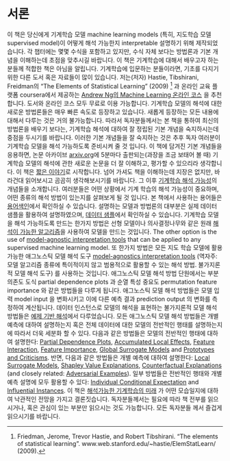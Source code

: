 # 서론 {#intro}

이 책은 당신에게 기계학습 모델 machine learning models (특히, 지도학습 모델 supervised model)이 어떻게 해석 가능한지 interpretable 설명하기 위해 제작되었습니다. 
각 챕터에는 몇몇 수식을 포함하고 있지만, 수식 자체 보다는 방법론과 기본 개념을 이해하는데 초점을 맞추시길 바랍니다.
이 책은 기계학습에 대해서 배우고자 하는 분들께 적합한 책은 아님을 알립니다. 
기계학습에 입문하는 분들이라면, 기초를 다지기 위한 다른 도서 혹은 자료들이 많이 있습니다.
저는(저자) Hastie, Tibshirani, Freidman의 "The Elements of Statistical Learning" (2009) [^Hastie] 과 온라인 교육 플랫폼 coursera에서 제공하는  [Andrew Ng의 Machine Learning 온라인 코스](https://www.coursera.org/learn/machine-learning) 을 추천합니다.
도서와 온라인 코스 모두 무료로 이용 가능합니다.
기계학습 모델의 해석에 대한 새로운 방법론들은 매우 빠른 속도로 등장하고 있습니다.
새롭게 등장하는 모든 내용에 대해서 다루는 것은 거의 불가능합니다.
따라서 독자분들께서는 본 책을 통하여 최신의 방법론을 배우기 보다는, 기계학습 해석에 대하여 잘 정립된 기본 개념을 숙지하시는데 중점을 두시기를 바랍니다. 
이러한 기본 개념들을 잘 숙지하는 것은 추후 독자 여러분이 기계학습 모델을 해석 가능하도록 준비시켜 줄 것 입니다.
이 책에 담겨진 기본 개념들을 응용하면, 논문 아카이브 [arxiv.org](https://arxiv.org/)에 5분마다 출판되는(과장을 조금 보태어 볼 때) 기계학습 모델의 해석에 관한 새로운 논문을 더 잘 이해하고, 평가할 수 있으리라 생각합니다. 
이 책은 [짧은 이야기](#storytime)로 시작합니다. 넘어 가셔도 책을 이해하는데 지장은 없지만, 바라건대 읽어보시고 곰곰히 생각해보시기를 바랍니다.
그 이후 [기계학습 해석 가능성](#interpretability)의 개념들을 소개합니다.
여러분들은 어떤 상황에서 기계 학습의 해석 가능성이 중요하며, 어떤 종류의 해석 방법이 있는지를 살펴보게 될 것 입니다.
본 책에서 사용하는 용어들은 [용어색인](#terminology)에서 확인하실 수  있습니다. 
설명하는 모델과 방법론의 대부분은 실제 데이터 샘플을 활용하여 설명하였으며, [데이터 샘플](#data)에서 확인하실 수 있습니다.
기계학습 모델을 해석 가능하도록 만드는 한가지 방법은 선형 모델이나 의사결정나무와 같은 원래 [해석이 가능한 알고리즘](#simple)을 사용하여 모델을 만드는 것입니다.
The other option is the use of [model-agnostic interpretation tools](#agnostic) that can be applied to any supervised machine learning model.
또 한가지 방법은 모든 지도 학습 모델에 활용가능한 애그노스틱 모델 해석 도구 [model-agnostics interpretation tools](#agnostics) (역자주: 모델 알고리즘 종류에 특이적이지 않고 범용적으로 활용할 수 있는 해석 방법. 불가지론적 모델 해석 도구) 를 사용하는 것입니다. 
애그노스틱 모델 해석 방법 단원에서는 부분 의존도 도식 partial dependence plots 과 순열 특성 중요도 permutation feature importance 와 같은 방법들을 다루게 됩니다. 
애그노스틱 모델 해석 방법들은 모델 입력 model input 을 변화시키고 이에 다른 예측 결과 prediction output 의 변화를 측정하여 계산됩니다.
데이터 인스턴스로 모델의 해석을 표현하는 불가지론적 모델 해석 방법들은 [예제 기반 해석](#example-based)에서 다루었습니다.
모든 애그노스틱 모델 해석 방법들은 개별 예측에 대하여 설명하는지 혹은 전체 데이터에 대한 모델의 전반적인 행태를 설명하는지에 따라서 더욱 세분화 할 수 있다.
다음과 같은 방법들은 모델의 전반적인 행태에 대하여 설명한다: [Partial Dependence Plots](#pdp), [Accumulated Local Effects](#ale), [Feature Interaction](#interaction), [Feature Importance](#feature-importance), [Global Surrogate Models](#global) and [Prototypes and Criticisms](#proto).
반면, 다음과 같은 방법들은 개별 예측에 대하여 설명한다: [Local Surrogate Models](#lime), [Shapley Value Explanations](#shapley), [Counterfactual Explanations](#counterfactual) (and closely related: [Adversarial Examples](#adversarial)). 
일부 방법들은 전반적인 행태와 개별 예측 설명에 모두 활용할 수 있다: [Individual Conditional Expectation](#ice) and [Influential Instances](#influential).
이 책은 [해석가능한 기계학습의 미래](#future) 가 어떤 모습일지에 대하여 낙관적인 전망을 가지고 결론짓습니다.
독자분들께서는 필요에 따라 책 전부를 읽으시거나, 혹은 관심이 있는 부분만 읽으시는 것도 가능합니다. 모든 독자분들 께서 즐겁게 읽으시기를 바랍니다.

[^Hastie]: Friedman, Jerome, Trevor Hastie, and Robert Tibshirani. "The elements of statistical learning". www.web.stanford.edu/~hastie/ElemStatLearn/  (2009).
